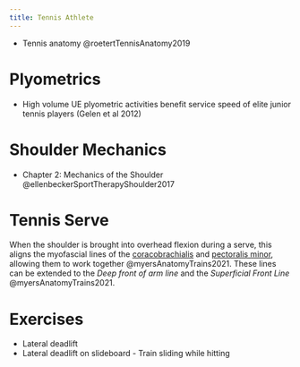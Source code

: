 ```yaml
---
title: Tennis Athlete
---
```


::: {.callout title="Reading list"}

- Tennis anatomy @roetertTennisAnatomy2019

:::


# Plyometrics

- High volume UE plyometric activities benefit service speed of elite junior tennis players (Gelen et al 2012)



# Shoulder Mechanics

:::{.callout-note title="Readings"}

- Chapter 2: Mechanics of the Shoulder @ellenbeckerSportTherapyShoulder2017 
:::


# Tennis Serve {#tennis-serve}


When the shoulder is brought into overhead flexion during a serve, this aligns the myofascial lines of the [coracobrachialis]({{< var ref-coracobrachialis.action >}}) and [pectoralis minor]({{< var ref-pectoralis-minor.action >}}), allowing them to work together @myersAnatomyTrains2021.
These lines can be extended to the *Deep front of arm line* and the *Superficial Front Line* @myersAnatomyTrains2021.


# Exercises

- Lateral deadlift
- Lateral deadlift on slideboard - Train sliding while hitting
